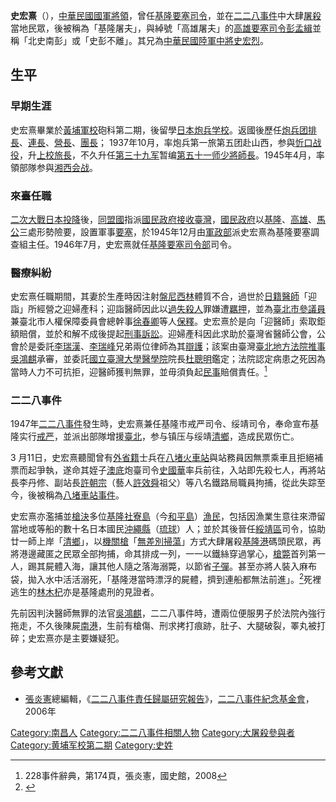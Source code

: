'''史宏熹'''（{{bd|1905年||不明||catIdx=S史}}），[[中華民國國軍|中華民國國軍]][[將領|將領]]，曾任[[基隆要塞|基隆要塞司令]]，並在[[二二八事件|二二八事件]]中大肆[[屠殺|屠殺]]當地民眾，後被稱為「基隆屠夫」，與綽號「高雄屠夫」的[[高雄要塞|高雄要塞司令]][[彭孟緝|彭孟緝]]並稱「北史南彭」或「史彭不離」。其兄為[[中華民國陸軍|中華民國陸軍]][[中將|中將]][[史宏烈|史宏烈]]。

==生平==

=== 早期生涯 ===
史宏熹畢業於[[黃埔軍校|黃埔軍校]]砲科第二期，後留學[[日本炮兵学校|日本炮兵学校]]。返國後歷任[[炮兵团|炮兵团]][[排長|排長]]、[[连|連長]]、[[营|營長]]、[[團長|團長]]；
1937年10月，率炮兵第一旅第五团赴山西，参與[[忻口战役|忻口战役]]，升[[上校|上校]][[旅|旅長]]，不久升任[[第三十九军|第三十九军]]暂编[[第五十一师|第五十一师]][[少将|少將]][[师_(军队)|師長]]。1945年4月，率領部隊参與[[湘西会战|湘西会战]]。

=== 來臺任職 ===
[[二次大戰|二次大戰]][[日本投降|日本投降]]後，[[同盟國|同盟國]]指派[[國民政府接收臺灣|國民政府接收臺灣]]，[[國民政府|國民政府]]以[[基隆|基隆]]、[[高雄|高雄]]、[[馬公|馬公]]三處形勢險要，設置軍事[[要塞|要塞]]，於1945年12月由[[軍政部|軍政部]]派史宏熹為基隆要塞調查組主任。1946年7月，史宏熹就任[[基隆要塞司令部|基隆要塞司令部]]司令。

=== 醫療糾紛 ===
史宏熹任職期間，其妻於生產時因注射[[盤尼西林|盤尼西林]]體質不合，過世於[[日本人|日籍]][[医生|醫師]]「迎詣」所經營之迎婦產科；迎詣醫師因此以[[過失致死|過失殺人]]罪嫌遭[[羈押|羈押]]，並為[[臺北市議員列表|臺北市參議員]]兼臺北市人權保障委員會總幹事[[徐春卿|徐春卿]]等人[[保釋|保釋]]。史宏熹於是向「迎醫師」索取鉅額賠償，並於和解不成後提起[[刑事訴訟_(台灣)|刑事訴訟]]。迎婦產科因此求助於臺灣省醫師公會，公會於是委託[[李瑞漢|李瑞漢]]、[[李瑞峰|李瑞峰]]兄弟兩位律師為其[[辩护|辯護]]；該案由臺灣[[臺北地方法院|臺北地方法院]][[推事|推事]][[吳鴻麒|吳鴻麒]]承審，並委託[[國立臺灣大學|國立臺灣大學]][[醫學院|醫學院]]院長[[杜聰明|杜聰明]]鑑定；法院認定病患之死因為當時人力不可抗拒，迎醫師獲判無罪，並毋須負起[[民事|民事]]賠償責任。<ref>228事件辭典，第174頁，張炎憲，國史館，2008</ref>

=== 二二八事件 ===
1947年[[二二八事件|二二八事件]]發生時，史宏熹兼任基隆市戒严司令、绥靖司令，奉命宣布基隆实行[[戒严|戒严]]，並派出部隊增援[[臺北|臺北]]，参与镇压与绥靖[[清鄉|清鄉]]，造成民眾伤亡。

3 月11日，史宏熹聽聞曾有[[外省人|外省籍]]士兵在[[八堵車站|八堵火車站]]與站務員因無票乘車且拒絕補票而起爭執，遂命其姪子[[澳底|澳底]]炮臺司令[[史國華|史國華]]率兵前往，入站即先殺七人，再將站長李丹修、副站長[[許朝宗|許朝宗]]（藝人[[許效舜|許效舜]]祖父）等八名鐵路局職員拘捕，從此失踪至今，後被稱為[[八堵車站事件|八堵車站事件]]。

史宏熹亦濫捕並[[槍決|槍決]]多位[[基隆|基隆]][[社寮島|社寮島]]（今[[和平島|和平島]]）[[漁民|漁民]]，包括因漁業生意往來滯留當地或等船的數十名日本國民[[沖繩縣|沖繩縣]]（[[琉球|琉球]]）人；並於其後晉任[[綏靖區|綏靖區]]司令，協助廿一師上岸「[[清鄉|清鄉]]」，以[[機關槍|機關槍]]「[[無差別掃蕩|無差別掃蕩]]」方式大肆屠殺[[基隆港|基隆港]]碼頭民眾，再將港邊藏匿之民眾全部拘捕，命其排成一列，一一以鐵絲穿過掌心，[[槍斃|槍斃]]首列第一人，踢其屍體入海，讓其他人隨之落海溺斃，以節省[[子彈|子彈]]。甚至亦將人裝入麻布袋，拋入水中活活溺死，「基隆港當時漂浮的屍體，擠到連船都無法前進」。<ref>{{Cite web |url=http://www.lihpao.com/?action-viewnews-itemid-92903 |title=捲入228琉球人見證歷史 |accessdate=2014-12-14 |archive-date=2014-12-15 |archive-url=https://web.archive.org/web/20141215004424/http://www.lihpao.com/?action-viewnews-itemid-92903 |dead-url=no }}</ref>死裡逃生的[[林木杞|林木杞]]亦是基隆處刑的見證者。

先前因判決醫師無罪的法官[[吳鴻麒|吳鴻麒]]，二二八事件時，遭兩位便服男子於法院內強行拖走，不久後陳屍[[南港|南港]]，生前有槍傷、刑求拷打痕跡，肚子、大腿破裂，睪丸被打碎；史宏熹亦是主要嫌疑犯。

==參考文獻==
*[[張炎憲|張炎憲]]總編輯，《[[二二八事件責任歸屬研究報告|二二八事件責任歸屬研究報告]]》，[[二二八事件紀念基金會|二二八事件紀念基金會]]，2006年
<references />

[[Category:南昌人|Category:南昌人]]
[[Category:二二八事件相關人物|Category:二二八事件相關人物]]
[[Category:大屠殺參與者|Category:大屠殺參與者]]
[[Category:黄埔军校第二期|Category:黄埔军校第二期]]
[[Category:史姓|Category:史姓]]